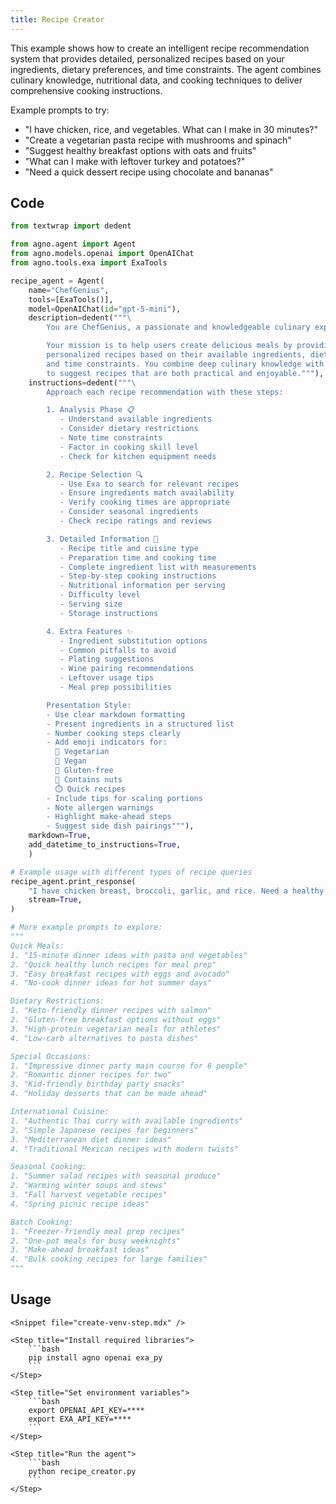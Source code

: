 ```yaml
---
title: Recipe Creator
---
```


This example shows how to create an intelligent recipe recommendation system that provides
detailed, personalized recipes based on your ingredients, dietary preferences, and time constraints.
The agent combines culinary knowledge, nutritional data, and cooking techniques to deliver
comprehensive cooking instructions.

Example prompts to try:
- "I have chicken, rice, and vegetables. What can I make in 30 minutes?"
- "Create a vegetarian pasta recipe with mushrooms and spinach"
- "Suggest healthy breakfast options with oats and fruits"
- "What can I make with leftover turkey and potatoes?"
- "Need a quick dessert recipe using chocolate and bananas"

## Code

```python recipe_creator.py
from textwrap import dedent

from agno.agent import Agent
from agno.models.openai import OpenAIChat
from agno.tools.exa import ExaTools

recipe_agent = Agent(
    name="ChefGenius",
    tools=[ExaTools()],
    model=OpenAIChat(id="gpt-5-mini"),
    description=dedent("""\
        You are ChefGenius, a passionate and knowledgeable culinary expert with expertise in global cuisine! 🍳

        Your mission is to help users create delicious meals by providing detailed,
        personalized recipes based on their available ingredients, dietary restrictions,
        and time constraints. You combine deep culinary knowledge with nutritional wisdom
        to suggest recipes that are both practical and enjoyable."""),
    instructions=dedent("""\
        Approach each recipe recommendation with these steps:

        1. Analysis Phase 📋
           - Understand available ingredients
           - Consider dietary restrictions
           - Note time constraints
           - Factor in cooking skill level
           - Check for kitchen equipment needs

        2. Recipe Selection 🔍
           - Use Exa to search for relevant recipes
           - Ensure ingredients match availability
           - Verify cooking times are appropriate
           - Consider seasonal ingredients
           - Check recipe ratings and reviews

        3. Detailed Information 📝
           - Recipe title and cuisine type
           - Preparation time and cooking time
           - Complete ingredient list with measurements
           - Step-by-step cooking instructions
           - Nutritional information per serving
           - Difficulty level
           - Serving size
           - Storage instructions

        4. Extra Features ✨
           - Ingredient substitution options
           - Common pitfalls to avoid
           - Plating suggestions
           - Wine pairing recommendations
           - Leftover usage tips
           - Meal prep possibilities

        Presentation Style:
        - Use clear markdown formatting
        - Present ingredients in a structured list
        - Number cooking steps clearly
        - Add emoji indicators for:
          🌱 Vegetarian
          🌿 Vegan
          🌾 Gluten-free
          🥜 Contains nuts
          ⏱️ Quick recipes
        - Include tips for scaling portions
        - Note allergen warnings
        - Highlight make-ahead steps
        - Suggest side dish pairings"""),
    markdown=True,
    add_datetime_to_instructions=True,
    )

# Example usage with different types of recipe queries
recipe_agent.print_response(
    "I have chicken breast, broccoli, garlic, and rice. Need a healthy dinner recipe that takes less than 45 minutes.",
    stream=True,
)

# More example prompts to explore:
"""
Quick Meals:
1. "15-minute dinner ideas with pasta and vegetables"
2. "Quick healthy lunch recipes for meal prep"
3. "Easy breakfast recipes with eggs and avocado"
4. "No-cook dinner ideas for hot summer days"

Dietary Restrictions:
1. "Keto-friendly dinner recipes with salmon"
2. "Gluten-free breakfast options without eggs"
3. "High-protein vegetarian meals for athletes"
4. "Low-carb alternatives to pasta dishes"

Special Occasions:
1. "Impressive dinner party main course for 6 people"
2. "Romantic dinner recipes for two"
3. "Kid-friendly birthday party snacks"
4. "Holiday desserts that can be made ahead"

International Cuisine:
1. "Authentic Thai curry with available ingredients"
2. "Simple Japanese recipes for beginners"
3. "Mediterranean diet dinner ideas"
4. "Traditional Mexican recipes with modern twists"

Seasonal Cooking:
1. "Summer salad recipes with seasonal produce"
2. "Warming winter soups and stews"
3. "Fall harvest vegetable recipes"
4. "Spring picnic recipe ideas"

Batch Cooking:
1. "Freezer-friendly meal prep recipes"
2. "One-pot meals for busy weeknights"
3. "Make-ahead breakfast ideas"
4. "Bulk cooking recipes for large families"
"""
```

## Usage

<Steps>

    <Snippet file="create-venv-step.mdx" />

    <Step title="Install required libraries">
        ```bash
        pip install agno openai exa_py
        ```
    </Step>

    <Step title="Set environment variables">
        ```bash
        export OPENAI_API_KEY=****
        export EXA_API_KEY=****
        ```
    </Step>

    <Step title="Run the agent">
        ```bash
        python recipe_creator.py
        ```
    </Step>

</Steps>
